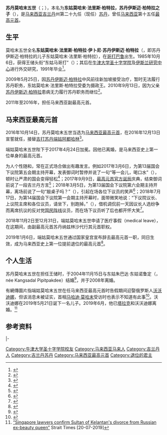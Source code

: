 {{noteTA
|G1=melayu
|T=zh-cn:穆罕默德五世 (吉兰丹); zh-hant:穆罕默德五世 (吉蘭丹); zh-sg:苏丹莫哈末五世
}}
{{Infobox royalty
| name = 苏丹莫哈末五世
| title = 吉兰丹苏丹
| image =
| image_size = 250px
| succession = {{flagicon|Kelantan}}[[吉兰丹苏丹|吉兰丹苏丹]]
| reign = 2010年9月13日-（{{age in years and days|2010|9|13|age=no}}）
| predecessor = [[苏丹伊斯迈·柏特拉|苏丹伊斯迈·柏特拉]]
| suc-type = {{nowrap|推定继承人}}
| successor = {{le|东姑莫哈末·法伊兹·柏特拉|Tengku Muhammad Faiz Petra}}
| reg-type = [[吉兰丹州务大臣|州务大臣]]
| regent = [[聂阿兹|聂阿兹]]<br>{{le|阿末耶谷|Ahmad Yaakob}}
| succession1 = {{flagicon image|Flag of the Supreme Head of Malaysia.svg}} 第15任[[马来西亚最高元首|马来西亚最高元首]]
| reign1 = 2016年12月13日-2019年1月6日（{{age in years and days|2016|12|13|2019|1|6|age=no}}）
| coronation1 = 2017年4月24日
| predecessor1 = [[苏丹端姑阿都哈林|端姑阿都哈林]]
| successor1 = {{le|苏丹纳兹林沙|Nazrin Shah of Perak}}（代理）<br>[[苏丹阿都拉|苏丹阿都拉]]
| reg-type1 = {{nowrap|[[马来西亚首相|首相]]}}
| regent1 = [[纳吉·阿都拉萨|纳吉·阿都拉萨]]<br>[[马哈迪·莫哈末|马哈迪·莫哈末]]
| succession2 = {{MYS}}第十四任[[马来西亚最高元首#副最高元首|副最高元首]]
| reign2 = 2011年12月13日-2016年12月12日（{{age in years and days|2011|12|13|2016|12|12|age=no}}）
| predecessor2 = [[苏丹端姑阿都哈林|苏丹阿都哈林]]
| successor2 = {{le|苏丹纳兹林沙|Nazrin Shah of Perak}}
| birth_date =  {{birth date and age|1969|10|6|df=y}}
| birth_place = {{MAL}}[[哥打巴鲁|哥打巴鲁]]
| death_date = 
| death_place = 
| spouse = {{marriage|东姑朱巴达·东姑诺鲁定|2004|2008|end=divorced}}<br>{{marriage|[[里哈娜·歐夏娜·戈巴騰科|里哈娜·歐夏娜·戈巴騰科]]|2018|2019|end=divorced}}
| issue = [[东古伊斯迈·莱昂·柏特拉|东古伊斯迈·莱昂·柏特拉]]
| father = [[苏丹伊斯迈·柏特拉|伊斯迈·柏特拉]]
| mother = 东姑阿尼斯·东姑阿都·哈密（Tengku Anis Tengku Abdul Hamid）
| religion = [[伊斯兰教|伊斯兰教]][[逊尼派|逊尼派]]
| signature = Sultan Muhammad V signature.svg
}}

'''苏丹莫哈末五世'''（{{lang-ms|Sultan Muhammad V}}；{{bd|1969年|10月6日|catIdx=Muhammad}}），本名为'''东姑莫哈末·法里斯·柏特拉，苏丹伊斯迈·柏特拉之子'''（{{lang-ms|Tengku Muhammad Faris Petra ibni Sultan Ismail Petra}}），是[[马来西亚|马来西亚]][[吉兰丹|吉兰丹]]州第二十九任（现任）[[吉兰丹苏丹|苏丹]]，曾任[[马来西亚|马来西亚]]第十五任[[马来西亚最高元首|最高元首]]。

==生平==
莫哈末五世全名'''东姑莫哈末·法里斯·柏特拉·伊卜尼·苏丹伊斯迈·柏特拉'''（{{lang|ms|Tengku Muhammad Faris Petra ibni Sultan Ismail Petra}}，即苏丹伊斯迈·柏特拉的儿子东姑莫哈末·法里斯·柏特拉），在[[哥打巴鲁|哥打巴鲁]]出生。1985年10月6日，获得王储头衔“东姑马哥打”（{{lang|ms|Tengku Mahkota}}）；其后在[[牛津大学|牛津大学]][[牛津大学圣十字学院|圣十字学院]]及[[牛津大学伊斯兰研究中心|伊斯兰研究中心]]进行外交研究，1991年毕业<ref>{{Cite web |url=http://www.mysinchew.com/node/67686 |title=Sultan Muhammad V, the people's ruler |access-date=2016-11-07 |archive-url=https://web.archive.org/web/20181005074448/http://www.mysinchew.com/node/67686 |archive-date=2018-10-05 |dead-url=yes }}</ref>。

2009年5月25日，因[[苏丹伊斯迈·柏特拉|苏丹伊斯迈·柏特拉]]中风前往新加坡接受治疗，暂时无法履行苏丹职务，东姑莫哈末·法里斯·柏特拉受委为摄政王。2010年9月13日，因为父亲[[苏丹伊斯迈·柏特拉|苏丹伊斯迈·柏特拉]]患病无力履行苏丹职务而继位<ref name="new">{{cite news|title=Tuanku Muhammad Faris Petra is new Sultan of Kelantan|url=http://www.mysinchew.com/node/44820|date=13 September 2010|work=[[Sin_Chew_Daily|Sin Chew Daily]]|accessdate=22 September 2010|archive-url=https://web.archive.org/web/20100916043137/http://www.mysinchew.com/node/44820|archive-date=2010-09-16|dead-url=yes}}</ref>。

2011年至2016年，担任马来西亚副最高元首。

==马来西亚最高元首==
2016年10月14日，苏丹莫哈末五世当选为[[马来西亚最高元首|马来西亚最高元首]]，在2016年12月13日宣誓就任，接替[[吉打苏丹|吉打苏丹]][[苏丹端姑阿都哈林|端姑阿都哈林]]<ref>{{cite news|url=http://www.thestar.com.my/news/nation/2016/10/14/kelantan-sultan-will-be-new-king/|title=Kelantan Sultan will be new King|newspaper=The Star|date=14 October 2016|accessdate=14 October 2016|archive-date=2020-11-24|archive-url=https://web.archive.org/web/20201124160523/https://www.thestar.com.my/news/nation/2016/10/14/kelantan-sultan-will-be-new-king|dead-url=no}}</ref>。

端姑莫哈末五世陛下于2017年4月24日加冕。因他已离婚，是马来西亚史上第一位单身的最高元首。

为人个性随和，常在正式场合做出有趣发言。例如2017年3月6日，为第13届国会下议院第五会期主持开幕，发表御词时暂停并说了一句“等一会儿，喝口水”（{{lang-ms|Kejap, minum air kejap}}），顿时让严肃的国会变得轻松<ref>{{Cite web |url=https://www.youtube.com/watch?v=hXPZAe9jKSM |title=元首演讲途中亲自开水瓶喝水 议员们莞尔 - YouTube |access-date=2018-05-17 |archive-date=2022-01-12 |archive-url=https://web.archive.org/web/20220112094352/https://www.youtube.com/watch?v=hXPZAe9jKSM |dead-url=no }}</ref>；2017年9月9日，[[最高元首诞辰|最高元首官方诞辰]]庆典，结束御词前说了一段吉兰丹方言<ref>{{Cite web |url=https://www.youtube.com/watch?v=XJ6ZQICc1Bk&t=2h13m40s |title=ISTIADAT MENGHADAP DAN PENGURNIAAN DARJAH-DARJAH KEBESARAN PERSEKUTUAN [9 SEPT 2017] - YouTube |access-date=2018-05-17 |archive-date=2022-01-12 |archive-url=https://web.archive.org/web/20220112123420/https://www.youtube.com/watch?v=XJ6ZQICc1Bk&t=2h13m40s |dead-url=no }}</ref>；2018年3月5日，为第13届国会下议院第六会期主持开幕，离场前说了一句“敲桌子吗？”（{{lang-ms|Ketuk meja ke?}}），引起在场各位下议员的笑声<ref>{{Cite web |url=https://www.youtube.com/watch?v=_67LHpvwAAw |title='Ketuk meja ke?' - YouTube |access-date=2018-05-17 |archive-date=2022-01-12 |archive-url=https://web.archive.org/web/20220112094410/https://www.youtube.com/watch?v=_67LHpvwAAw |dead-url=no }}</ref>；2018年7月17日，为第14届国会下议院第一会期主持开幕时，面带微笑地说：“下议院议长、上议院主席和各位议员，请坐下，别跑掉。”（{{lang-ms|Tuan Yang di-Pertua Dewan Rakyat, Tuan Yang di-Pertua Dewan Negara dan ahli-ahli Yang Berhormat sekalian, sila duduk dan jangan lari.}}），借机调侃前一天因议长人选纷争而离席抗议的反对党[[国民阵线|国民阵线]]议员，而在场下议员听了后也都开怀大笑<ref>{{Cite web |url=https://www.malaysiakini.com/news/434519 |title=Semua sila duduk dan jangan lari, usik Agong |access-date=2018-07-17 |archive-date=2020-11-09 |archive-url=https://web.archive.org/web/20201109024818/https://www.malaysiakini.com/news/434519 |dead-url=no }}</ref>。

2018年11月2日至12月31日，端姑莫哈末五世申请了医疗事假（medical leave），在这期间，由副最高元首苏丹纳兹林沙代行其元首职权。

2019年1月6日，端姑莫哈末五世通过国家皇宫宣布辞去最高元首一职，同日生效，成为马来西亚史上第一位提前退位的最高元首<ref>{{cite news|url=http://www.chinapress.com.my/?p=1471596|title=国家王宫证实 苏丹莫哈末五世辞元首|newspaper=中国报 China Press|date=6 January 2019|accessdate=6 January 2019|archive-date=2019-04-13|archive-url=https://web.archive.org/web/20190413140227/http://www.chinapress.com.my/?p=1471596|dead-url=no}}</ref>。

==个人生活==
苏丹莫哈末五世在担任王储时，于2004年11月15日与东姑朱巴达·东姑诺鲁定（{{lang-ms|Tengku Zubaidah binti Tengku Norudin}}，née Kangsadal Pipitpakdee）结婚<ref>{{cite news|url=https://www.thestar.com.my/news/nation/2004/10/23/proposal-came-as--a-surprise/|title=Proposal came as a surprise|newspaper=The Star Online|date=23 October 2004|accessdate=7 January 2019|archive-date=2018-11-26|archive-url=https://web.archive.org/web/20181126135127/https://www.thestar.com.my/news/nation/2004/10/23/proposal-came-as--a-surprise/|dead-url=no}}</ref>，并于2008年离婚。

有網傳圖片指端姑莫哈末五世在任马来西亚最高元首时告假期间迎娶俄罗斯人[[里哈娜·歐夏娜·戈巴騰科|沃沃迪娜]]，但该消息未被证实，首相[[马哈迪·莫哈末|马哈迪·莫哈末]]受访时也表示不知道有此事<ref>{{cite news|url=http://news.seehua.com/?p=409719|title=国家元首结婚？首相：没接获官方证实|newspaper=诗华日报 See Hua Daily News|date=29 November 2018|accessdate=7 January 2019|archive-date=2019-04-13|archive-url=https://web.archive.org/web/20190413223139/http://news.seehua.com/?p=409719|dead-url=no}}</ref>。沃沃迪娜在2019年5月21日诞下一名儿子。2019年6月，他已[[塔拉克|塔拉克]]和沃沃迪娜离婚。<ref>[https://www.straitstimes.com/singapore/singapore-lawyers-confirm-sultan-of-kelantans-divorce-from-russian-ex-beauty-queen “Singapore lawyers confirm Sultan of Kelantan's divorce from Russian ex-beauty queen”] {{Wayback|url=https://www.straitstimes.com/singapore/singapore-lawyers-confirm-sultan-of-kelantans-divorce-from-russian-ex-beauty-queen |date=20190720122931 }} Strait Times [20-07-2019]</ref>

==参考资料==
{{reflist}}

{{s-start}}
{{s-hou|吉兰丹苏丹王朝|1969年|10月6日||}}
{{s-reg|}}
{{s-bef|before=[[苏丹伊斯迈·柏特拉|苏丹伊斯迈·柏特拉]]}}
{{s-ttl|title=[[File:Coat_of_arms_of_Kelantan.svg|22px]] [[吉兰丹苏丹|吉兰丹苏丹]]|years=2010年9月13日－}}
{{s-inc|heir={{nowrap|{{le|端姑莫哈末·法伊兹·柏特拉|Tengku Muhammad Faiz Petra}}}}|heir-type=推定继承人}}
|-
{{s-bef|before=[[苏丹端姑阿都哈林|端姑阿都哈林]]}}
{{s-ttl|title=[[马来西亚最高元首|马来西亚最高元首]]|years=2016年12月13日－2019年1月6日}}
{{s-aft|after=[[苏丹阿都拉|端姑阿都拉]]}}
{{s-end}}
{{马来西亚最高元首}}
{{Authority control}}

{{DEFAULTSORT:Muhammad 05 Of Kelantan}}
[[Category:牛津大学圣十字学院校友|Category:牛津大学圣十字学院校友]]
[[Category:马来西亚马来人|Category:马来西亚马来人]]
[[Category:吉兰丹人|Category:吉兰丹人]]
[[Category:吉兰丹苏丹|Category:吉兰丹苏丹]]
[[Category:马来西亚最高元首|Category:马来西亚最高元首]]
[[Category:退位的君主|Category:退位的君主]]

{{Sultans and Yang di-Pertua Negeri}}